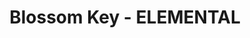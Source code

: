---
title: "Blossom Key - ELEMENTAL"
images:
  color: "MUfCHtba5zu7EizVXqOUXfBVD5mju0pe2iyr4F19s3bIxqLT"
  item: "MUfCHtba5zu7e9qmdKFzXwvQsBGrRSkMJAq9nL0uKtI4Ypg5"
type: "key"
crate: "anniversary"
multiinstance: true
multiinstanceuuid: "f99cc1bd-1e12-413f-8f07-191fee1c7321"
---